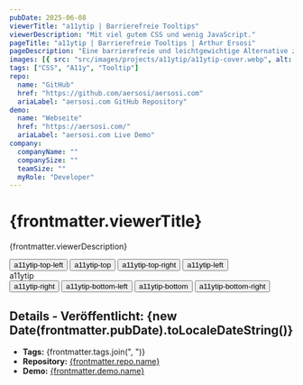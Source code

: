 ```yaml
---
pubDate: 2025-06-08
viewerTitle: "a11ytip | Barrierefreie Tooltips"
viewerDescription: "Mit viel gutem CSS und wenig JavaScript."
pageTitle: "a11ytip | Barrierefreie Tooltips | Arthur Ersosi"
pageDescription: "Eine barrierefreie und leichtgewichtige Alternative zu überladenen Tooltip-Bibliotheken."
images: [{ src: "src/images/projects/a11ytip/a11ytip-cover.webp", alt: "a11ytip Paket Coverbild" }]
tags: ["CSS", "A11y", "Tooltip"]
repo:
  name: "GitHub"
  href: "https://github.com/aersosi/aersosi.com"
  ariaLabel: "aersosi.com GitHub Repository"
demo:
  name: "Webseite"
  href: "https://aersosi.com/"
  ariaLabel: "aersosi.com Live Demo"
company:
  companyName: ""
  companySize: ""
  teamSize: ""
  myRole: "Developer"
---
```



# {frontmatter.viewerTitle}

{frontmatter.viewerDescription}

<Wrapper variant="standard" className="border py-32">
  <div className="m-auto h-[504px] w-[1020px] border">
    <div className="a11ytip-grid h-full w-full px-48 py-32">
      <Button
        data-a11ytip-top-left
        data-a11ytip-text="a11ytip text"
        size="sm"
        variant="primary"
        data-a11ytip-active
      >
        a11ytip-top-left
      </Button>
      <Button
        data-a11ytip-top
        aria-label="a11ytip text"
        size="sm"
        variant="primary"
        data-a11ytip-active
      >
        a11ytip-top
      </Button>
      <Button
        data-a11ytip-top-right
        aria-label="a11ytip text"
        size="sm"
        variant="primary"
        data-a11ytip-active
      >
        a11ytip-top-right
      </Button>
      <Button
        data-a11ytip-left
        aria-label="a11ytip text"
        size="sm"
        variant="primary"
        data-a11ytip-active
      >
        a11ytip-left
      </Button>
      <div className="name text-2xl font-medium">a11ytip</div>
      <Button
        data-a11ytip-right
        aria-label="a11ytip text"
        size="sm"
        variant="primary"
        data-a11ytip-active
      >
        a11ytip-right
      </Button>
      <Button
        data-a11ytip-bottom-left
        aria-label="a11ytip text"
        size="sm"
        variant="primary"
        data-a11ytip-active
      >
        a11ytip-bottom-left
      </Button>
      <Button
        data-a11ytip-bottom
        aria-label="a11ytip text"
        size="sm"
        variant="primary"
        data-a11ytip-active
      >
        a11ytip-bottom
      </Button>
      <Button
        data-a11ytip-bottom-right
        aria-label="a11ytip text"
        size="sm"
        variant="primary"
        data-a11ytip-active
      >
        a11ytip-bottom-right
      </Button>
    </div>
  </div>
</Wrapper>

## Details - **Veröffentlicht:** {new Date(frontmatter.pubDate).toLocaleDateString()}

- **Tags:** {frontmatter.tags.join(", ")}
- **Repository:** <a href={frontmatter.repo.href} aria-label={frontmatter.repo.ariaLabel}>
  {frontmatter.repo.name}
  </a>
- **Demo:** <a href={frontmatter.demo.href} aria-label={frontmatter.demo.ariaLabel}>
  {frontmatter.demo.name}
  </a>
